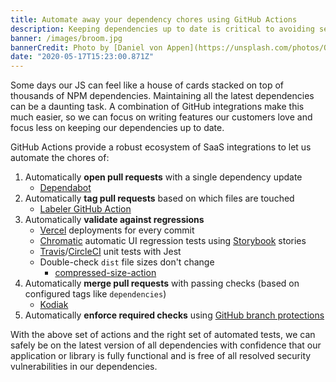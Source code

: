 ```yaml
---
title: Automate away your dependency chores using GitHub Actions
description: Keeping dependencies up to date is critical to avoiding security vulnerabilities and keeping your codebase modern and maintainable. However, many modern applications and libraries are built on the shoulders of giants. Instead of manually keeping your dependencies up to date, delegate that task to GitHub Actions!
banner: /images/broom.jpg
bannerCredit: Photo by [Daniel von Appen](https://unsplash.com/photos/QUHlPs4y8PQ)
date: "2020-05-17T15:23:00.871Z"
---
```


Some days our JS can feel like a house of cards stacked on top of thousands of NPM dependencies. Maintaining all the latest dependencies can be a daunting task. A combination of GitHub integrations make this much easier, so we can focus on writing features our customers love and focus less on keeping our dependencies up to date.

GitHub Actions provide a robust ecosystem of SaaS integrations to let us automate the chores of:

1. Automatically **open pull requests** with a single dependency update
   - [Dependabot](https://dependabot.com/)
2. Automatically **tag pull requests** based on which files are touched
   - [Labeler GitHub Action](https://github.com/actions/labeler)
3. Automatically **validate against regressions**
   - [Vercel](https://vercel.com/) deployments for every commit
   - [Chromatic](https://www.chromatic.com/) automatic UI regression tests using [Storybook](https://storybook.js.org/) stories
   - [Travis](https://travis-ci.org/)/[CircleCI](https://circleci.com/) unit tests with Jest
   - Double-check `dist` file sizes don't change
     - [compressed-size-action](https://github.com/preactjs/compressed-size-action)
4. Automatically **merge pull requests** with passing checks (based on configured tags like `dependencies`)
   - [Kodiak](https://kodiakhq.com/)
5. Automatically **enforce required checks** using [GitHub branch protections](https://help.github.com/en/articles/configuring-protected-branches)

With the above set of actions and the right set of automated tests, we can safely be on the latest version of all dependencies with confidence that our application or library is fully functional and is free of all resolved security vulnerabilities in our dependencies.
